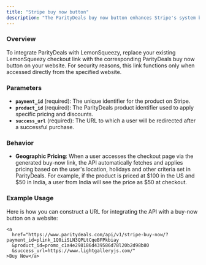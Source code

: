 ```yaml
---
title: "Stripe buy now button"
description: "The ParityDeals buy now button enhances Stripe's system by creating dynamic payment links that adjust prices based on user location, holidays, and other criteria set in ParityDeals."
---
```



### Overview
To integrate ParityDeals with LemonSqueezy, replace your existing LemonSqueezy checkout link with the corresponding ParityDeals buy now button on your website. For security reasons, this link functions only when accessed directly from the specified website.


### Parameters
- **`payment_id`** (required): The unique identifier for the product on Stripe.
- **`product_id`** (required): The ParityDeals product identifier used to apply specific pricing and discounts.
- **`success_url`** (required): The URL to which a user will be redirected after a successful purchase.

### Behavior
- **Geographic Pricing**: When a user accesses the checkout page via the generated buy-now link, the API automatically fetches and applies pricing based on the user's location, holidays and other criteria set in ParityDeals. For example, if the product is priced at $100 in the US and $50 in India, a user from India will see the price as $50 at checkout.

### Example Usage
Here is how you can construct a URL for integrating the API with a buy-now button on a website:

```tsx
<a 
  href="https://www.paritydeals.com/api/v1/stripe-buy-now/?payment_id=plink_1Q0iiSLN3QPLtCqeBFPkbiay
  &product_id=promo_c1a4e298186d439586d78l20b2d98b80
  &success_url=https://www.lightgalleryjs.com/"
>Buy Now</a>
```
